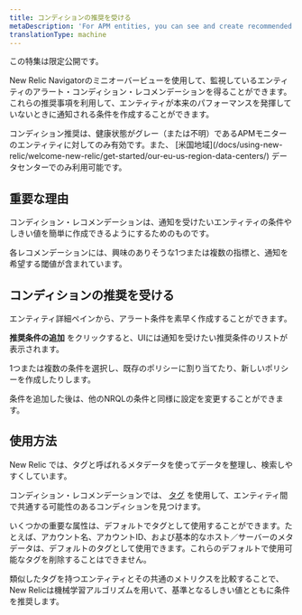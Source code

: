 ```yaml
---
title: コンディションの推奨を受ける
metaDescription: 'For APM entities, you can see and create recommended alert conditions.'
translationType: machine
---
```


<Callout variant="important">
  この特集は限定公開です。
</Callout>

New Relic Navigatorのミニオーバービューを使用して、監視しているエンティティのアラート・コンディション・レコメンデーションを得ることができます。これらの推奨事項を利用して、エンティティが本来のパフォーマンスを発揮していないときに通知される条件を作成することができます。

<Callout variant="important">
  コンディション推奨は、健康状態がグレー（または不明）であるAPMモニターのエンティティに対してのみ有効です。また、 [米国地域](/docs/using-new-relic/welcome-new-relic/get-started/our-eu-us-region-data-centers/) データセンターでのみ利用可能です。
</Callout>

## 重要な理由

コンディション・レコメンデーションは、通知を受けたいエンティティの条件やしきい値を簡単に作成できるようにするためのものです。

各レコメンデーションには、興味のありそうな1つまたは複数の指標と、通知を希望する閾値が含まれています。

## コンディションの推奨を受ける

エンティティ詳細ペインから、アラート条件を素早く作成することができます。

**推奨条件の追加** をクリックすると、UIには通知を受けたい推奨条件のリストが表示されます。

1つまたは複数の条件を選択し、既存のポリシーに割り当てたり、新しいポリシーを作成したりします。

条件を追加した後は、他のNRQLの条件と同様に設定を変更することができます。

## 使用方法

New Relic では、タグと呼ばれるメタデータを使ってデータを整理し、検索しやすくしています。

コンディション・レコメンデーションでは、 [タグ](/docs/new-relic-one/use-new-relic-one/core-concepts/use-tags-help-organize-find-your-data/) を使用して、エンティティ間で共通する可能性のあるコンディションを見つけます。

いくつかの重要な属性は、デフォルトでタグとして使用することができます。たとえば、アカウント名、アカウントID、および基本的なホスト／サーバーのメタデータは、デフォルトのタグとして使用できます。これらのデフォルトで使用可能なタグを削除することはできません。

類似したタグを持つエンティティとその共通のメトリクスを比較することで、New Relicは機械学習アルゴリズムを用いて、基準となるしきい値とともに条件を推奨します。